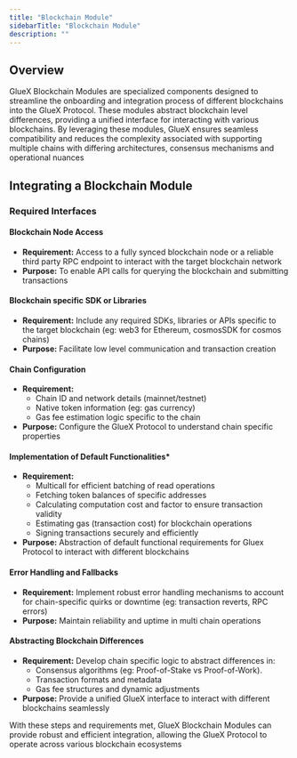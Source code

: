```yaml
---
title: "Blockchain Module"
sidebarTitle: "Blockchain Module"
description: ""
---
```


## Overview

GlueX Blockchain Modules are specialized components designed to streamline the onboarding and integration process of
different blockchains into the GlueX Protocol. These modules abstract blockchain level differences, providing a unified
interface for interacting with various blockchains. By leveraging these modules, GlueX ensures seamless compatibility
and reduces the complexity associated with supporting multiple chains with differing architectures, consensus
mechanisms and operational nuances

## Integrating a Blockchain Module

### Required Interfaces

#### Blockchain Node Access

- **Requirement:** Access to a fully synced blockchain node or a reliable third party RPC endpoint to interact with
  the target blockchain network
- **Purpose:** To enable API calls for querying the blockchain and submitting transactions

#### Blockchain specific SDK or Libraries

- **Requirement:** Include any required SDKs, libraries or APIs specific to the target blockchain (eg: web3 for
  Ethereum, cosmosSDK for cosmos chains)
- **Purpose:** Facilitate low level communication and transaction creation

#### Chain Configuration

- **Requirement:**
  - Chain ID and network details (mainnet/testnet)
  - Native token information (eg: gas currency)
  - Gas fee estimation logic specific to the chain
- **Purpose:** Configure the GlueX Protocol to understand chain specific properties

#### Implementation of Default Functionalities\*

- **Requirement:**
  - Multicall for efficient batching of read operations
  - Fetching token balances of specific addresses
  - Calculating computation cost and factor to ensure transaction validity
  - Estimating gas (transaction cost) for blockchain operations
  - Signing transactions securely and efficiently
- **Purpose:** Abstraction of default functional requirements for Gluex Protocol to interact with different
  blockchains

#### Error Handling and Fallbacks

- **Requirement:** Implement robust error handling mechanisms to account for chain-specific quirks or downtime (eg:
  transaction reverts, RPC errors)
- **Purpose:** Maintain reliability and uptime in multi chain operations

#### Abstracting Blockchain Differences

- **Requirement:** Develop chain specific logic to abstract differences in:
  - Consensus algorithms (eg: Proof-of-Stake vs Proof-of-Work).
  - Transaction formats and metadata
  - Gas fee structures and dynamic adjustments
- **Purpose:** Provide a unified GlueX interface to interact with different blockchains seamlessly

<Info>
  With these steps and requirements met, GlueX Blockchain Modules can provide
  robust and efficient integration, allowing the GlueX Protocol to operate
  across various blockchain ecosystems
</Info>
